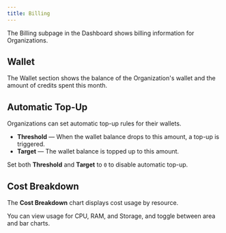 ```yaml
---
title: Billing
---
```


The Billing subpage in the Dashboard shows billing information for Organizations.

## Wallet

The Wallet section shows the balance of the Organization's wallet and the amount of credits spent this month.

## Automatic Top-Up

Organizations can set automatic top-up rules for their wallets.

- **Threshold** — When the wallet balance drops to this amount, a top-up is triggered.  
- **Target** — The wallet balance is topped up to this amount.

Set both **Threshold** and **Target** to `0` to disable automatic top-up.

## Cost Breakdown

The **Cost Breakdown** chart displays cost usage by resource.

You can view usage for CPU, RAM, and Storage, and toggle between area and bar charts.